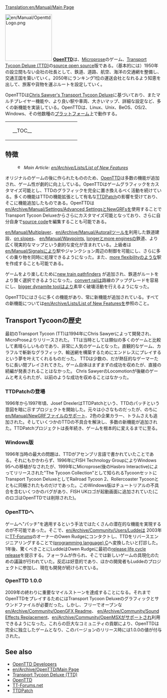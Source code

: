 [[Translation:en/Manual/Main Page]]
{{en/Translation|origin= en/Manual/Main Page
|from  = en
|to    = ja
|Percentage = 90
}}
{{ja/Manual/目次}}

[[File:en/Manual/OpenttdLogo.png|left|150px]]
[http://www.openttd.org/ '''OpenTTD''']は、[https://www.wikipedia.org/wiki/MicroProse Microprose]のゲーム、[https://www.wikipedia.org/wiki/Transport_Tycoon Transport Tycoon Deluxe (TTD)]の[https://www.wikipedia.org/wiki/Open source open source]版である。（基本的には）1950年の設立間もない会社の社長として、鉄道、道路、航空、海洋の交通網を整備し、交通王国を築いていく。2050年にランキング1位の運送会社となれるよう知恵を出して、旅客や貨物を運ぶルートを設定していく。

OpenTTDは[http://www.chrissawyer.com/info.htm Chris Sawyer's Transport Tycoon Deluxe]に基づいており、またマルチプレイヤー機能や、より良い駅や車両、大きいマップ、詳細な設定など、多くの新機能を実装している。OpenTTDは、Linux、Unix、BeOS、OS/2、Windows、その他数種の[[en/Archive/Compilation and Ports/Operating system|プラットフォーム]]上で動作する。

{| align="center"
|colspan=2 style="background:none; border:0px"|
|width=200 style="background:none; border:0px"| __TOC__
|style="background:none; border:0px"| [[File:en/Manual/Intro screen.png|frame|center|OpenTTDの[[en/Manual/Game interface#main-window-contents|トップページ]]]]
|}

==特徴==
:[[File:en/Searchtool.png|16px]] ''Main Article: [[en/Archive/Lists/List of New Features]]''

オリジナルのゲームの後に作られたもののため、[http://www.openttd.org/ OpenTTD]は多数の機能が追加され、ゲーム性が劇的に向上している。OpenTTDはゲームグラフィックをカスタマイズ可能とし、TTDのグラフィックを完全に置き換えるべく活動を続けている。多くの機能はTTDの機能拡張として有名な[http://www.ttdpatch.net/ TTDPatch]の影響を受けており、そこに機能追加したものである。OpenTTDは[[en/Archive/Manual/Settings/Advanced Settings]]と[[en/Manual/NewGRF|NewGRFs]]を使用することでTransport Tycoon Deluxeからさらにカスタマイズ可能となっており、さらに自分自身で[https://github.com/OpenTTD/OpenTTD/ source code]を編集することも可能である。

[[en/Manual/Multiplayer]]、[[en/Archive/Manual/Autorail]]ツールを利用した鉄道建設、[[en/Archive/Manual/Settings/Build on slopes|on slopes]]、 [[en/Manual/Waypoints]],  [[en/Archive/Manual/Settings/Mammoth trains|longer]]と[[en/Archive/Manual/Multiheaded trains|more engines]]の鉄道、より広く現実的なマップという劇的な変化が含まれている。上級者は[[en/Manual/Signals]]により駅やジャンクション周辺の制御を可能にし、さらに多くの乗り物を同時に処理できるようになった。また、[[en/Archive/Manual/Settings/Nonuniform stations|more flexibility]]のような駅を作成することも可能である。

ゲームをより楽しむために[[en/Archive/Manual/Yet Another Pathfinder|new train pathfinders]] が追加され、鉄道がルートをより賢く選択できるようになった。[[en/Manual/Convert rail|convert rail]]は路線のアップグレードを容易にし、[[en/Archive/Manual/Settings/Extra dynamite|bigger dynamite tool]]はより素早く破壊活動を行えるようになった。

OpenTTDにはさらに多くの機能があり、常に新機能が追加されている。すべての新機能については[[en/Archive/Lists/List of New Features]]を参照のこと。

==Transport Tycoonの歴史==
最初のTransport Tycoon (TT)は1994年にChris Sawyerによって開発され、MicroProseよりリリースされた。
TTは当時としては類似の多くのゲームと比較して素晴らしいものであり、非常に人気のゲームとなった。直観的なゲーム、カラフルで斬新なグラフィック、輸送網を構築するためにエンドレスにプレイするという夢を叶えてくれるものだった。
TTDは少数の、だが熱狂的なゲーマーたちに長い間プレイされてきた。ゲーム自体はまずまずの成功を収めたが、直接の続編が発表されることはなかった。
Chris SawyerのLocomotionが後継のゲームと考えられたが、以前のような成功を収めることはなかった。

===TTDPatchの登場===
1996年から1997年頃、Josef DrexlerはTTDPatchという、TTDのパッチという意図を暗に示すプロジェクトを開始した。元々は小さなものだったが、のちに[[en/Manual/NewGRF]]ファイルのサポート、2色の企業カラー、トラムさえも追加された。そしていくつかのTTDの不具合を解決し、多数の新機能が追加された。TTDPatchプロジェクトは長年続き、ゲームを根本的に変えるまでに至る。

===Windows版===
1996年当時の最大の問題は、TTDがアセンブリ言語で書かれていたことである。それにもかかわらず、1996年にFISH Technology GroupによりWindows 95への移植がなされたが、1999年にMicroprose(後のHasbro Interactive)によってリリースされた"The Tycoon Collection"として知られるTycoonセットにTransport Tycoon DeluxeとしてRailroad Tycoon 2、Rollercoaster Tycoonとともに同梱されたものだけであった。このWindows版はチュートリアルの不具合を含むいくつかのバグがあり、FISH UKロゴが起動画面に追加されていた(このロゴはOpenTTDでは削除された)。

===OpenTTDへ===
ゲームへ"パッチ"を適用するという手法ではたくさんの潜在的な機能を実現するのが不可能であった。そこで、[[en/Archive/Community/Users/Ludde]]は 2003年に[http://www.tt-forums.net/ TT-Forums]のオーナーのOwen Rudgeにコンタクトし、TTDをリバースエンジニアリングすることで[https://www.wikipedia.org/wiki/C (programming language) C]へ変換したいと打診した。1年後、驚くべきことにLuddeはOwen Rudgeに最初の[https://www.wikipedia.org/wiki/Software release life cycle release]を提示する。フォーラムが作られ、そこでは新しいゲームの具現化のための議論が行われていた。反応は好意的であり、ほかの開発者もLuddeのプロジェクトに参加し、現在も開発が続けられている。

===OpenTTD 1.0.0===
2009年の終わりに重要なマイルストーンを達成することになる。それまでOpenTTDをプレイするためにはTransport Tycoon Deluxeのグラフィックとサウンドファイルが必要だった。しかし、フリーでオープンな[[en/Archive/Community/OpenGFX Readme]]、 [[en/Archive/Community/Sound Effects Replacement]]、[[en/Archive/Community/OpenMSX]]がサポートされ利用できるようになった。これらの巨大なコミュニティの貢献により、OpenTTDは完全に独立したゲームとなり、このバージョンのリリース時には1.0.0の値が付与された。

==See also==
*[[en/Archive/Community/Developers|OpenTTD Developers]]
*[[en/Archive/OpenTTD/Main Page]]
*[https://en.wikipedia.org/wiki/Transport_Tycoon Transport Tycoon Deluxe (TTD)]
*[https://www.openttd.org/ OpenTTD]
*[https://www.tt-forums.net/ TT-Forums.net]
*[http://www.ttdpatch.net/ TTDPatch]
